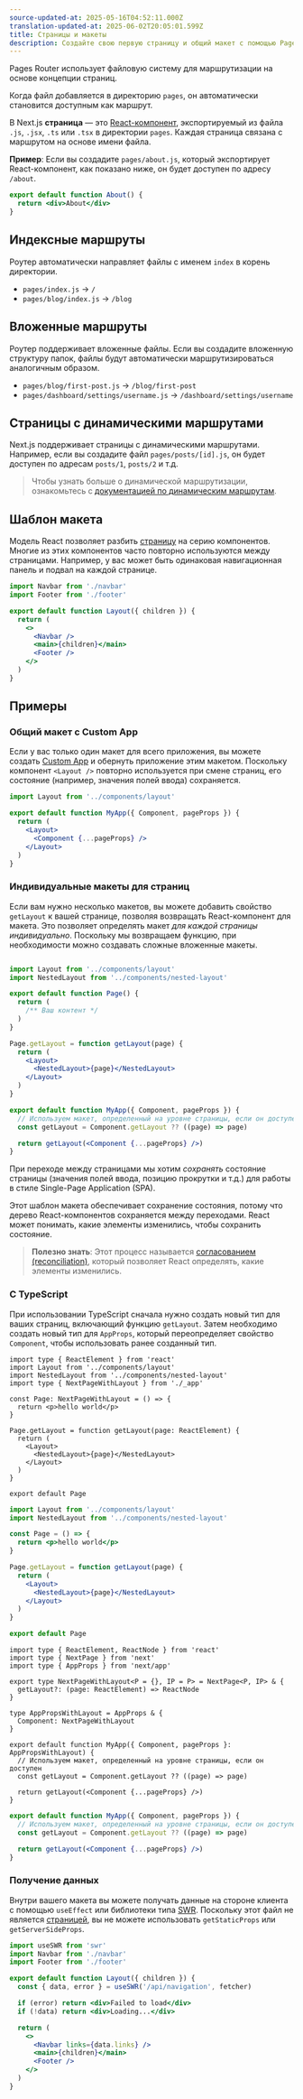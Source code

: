 ```yaml
---
source-updated-at: 2025-05-16T04:52:11.000Z
translation-updated-at: 2025-06-02T20:05:01.599Z
title: Страницы и макеты
description: Создайте свою первую страницу и общий макет с помощью Pages Router.
---
```


Pages Router использует файловую систему для маршрутизации на основе концепции страниц.

Когда файл добавляется в директорию `pages`, он автоматически становится доступным как маршрут.

В Next.js **страница** — это [React-компонент](https://react.dev/learn/your-first-component), экспортируемый из файла `.js`, `.jsx`, `.ts` или `.tsx` в директории `pages`. Каждая страница связана с маршрутом на основе имени файла.

**Пример**: Если вы создадите `pages/about.js`, который экспортирует React-компонент, как показано ниже, он будет доступен по адресу `/about`.

```jsx
export default function About() {
  return <div>About</div>
}
```

## Индексные маршруты

Роутер автоматически направляет файлы с именем `index` в корень директории.

- `pages/index.js` → `/`
- `pages/blog/index.js` → `/blog`

## Вложенные маршруты

Роутер поддерживает вложенные файлы. Если вы создадите вложенную структуру папок, файлы будут автоматически маршрутизироваться аналогичным образом.

- `pages/blog/first-post.js` → `/blog/first-post`
- `pages/dashboard/settings/username.js` → `/dashboard/settings/username`

## Страницы с динамическими маршрутами

Next.js поддерживает страницы с динамическими маршрутами. Например, если вы создадите файл `pages/posts/[id].js`, он будет доступен по адресам `posts/1`, `posts/2` и т.д.

> Чтобы узнать больше о динамической маршрутизации, ознакомьтесь с [документацией по динамическим маршрутам](/docs/pages/building-your-application/routing/dynamic-routes).

## Шаблон макета

Модель React позволяет разбить [страницу](/docs/pages/building-your-application/routing/pages-and-layouts) на серию компонентов. Многие из этих компонентов часто повторно используются между страницами. Например, у вас может быть одинаковая навигационная панель и подвал на каждой странице.

```jsx filename="components/layout.js"
import Navbar from './navbar'
import Footer from './footer'

export default function Layout({ children }) {
  return (
    <>
      <Navbar />
      <main>{children}</main>
      <Footer />
    </>
  )
}
```

## Примеры

### Общий макет с Custom App

Если у вас только один макет для всего приложения, вы можете создать [Custom App](/docs/pages/building-your-application/routing/custom-app) и обернуть приложение этим макетом. Поскольку компонент `<Layout />` повторно используется при смене страниц, его состояние (например, значения полей ввода) сохраняется.

```jsx filename="pages/_app.js"
import Layout from '../components/layout'

export default function MyApp({ Component, pageProps }) {
  return (
    <Layout>
      <Component {...pageProps} />
    </Layout>
  )
}
```

### Индивидуальные макеты для страниц

Если вам нужно несколько макетов, вы можете добавить свойство `getLayout` к вашей странице, позволяя возвращать React-компонент для макета. Это позволяет определять макет _для каждой страницы индивидуально_. Поскольку мы возвращаем функцию, при необходимости можно создавать сложные вложенные макеты.

```jsx filename="pages/index.js"

import Layout from '../components/layout'
import NestedLayout from '../components/nested-layout'

export default function Page() {
  return (
    /** Ваш контент */
  )
}

Page.getLayout = function getLayout(page) {
  return (
    <Layout>
      <NestedLayout>{page}</NestedLayout>
    </Layout>
  )
}
```

```jsx filename="pages/_app.js"
export default function MyApp({ Component, pageProps }) {
  // Используем макет, определенный на уровне страницы, если он доступен
  const getLayout = Component.getLayout ?? ((page) => page)

  return getLayout(<Component {...pageProps} />)
}
```

При переходе между страницами мы хотим _сохранять_ состояние страницы (значения полей ввода, позицию прокрутки и т.д.) для работы в стиле Single-Page Application (SPA).

Этот шаблон макета обеспечивает сохранение состояния, потому что дерево React-компонентов сохраняется между переходами. React может понимать, какие элементы изменились, чтобы сохранить состояние.

> **Полезно знать**: Этот процесс называется [согласованием (reconciliation)](https://react.dev/learn/preserving-and-resetting-state), который позволяет React определять, какие элементы изменились.

### С TypeScript

При использовании TypeScript сначала нужно создать новый тип для ваших страниц, включающий функцию `getLayout`. Затем необходимо создать новый тип для `AppProps`, который переопределяет свойство `Component`, чтобы использовать ранее созданный тип.

```tsx filename="pages/index.tsx" switcher
import type { ReactElement } from 'react'
import Layout from '../components/layout'
import NestedLayout from '../components/nested-layout'
import type { NextPageWithLayout } from './_app'

const Page: NextPageWithLayout = () => {
  return <p>hello world</p>
}

Page.getLayout = function getLayout(page: ReactElement) {
  return (
    <Layout>
      <NestedLayout>{page}</NestedLayout>
    </Layout>
  )
}

export default Page
```

```jsx filename="pages/index.js" switcher
import Layout from '../components/layout'
import NestedLayout from '../components/nested-layout'

const Page = () => {
  return <p>hello world</p>
}

Page.getLayout = function getLayout(page) {
  return (
    <Layout>
      <NestedLayout>{page}</NestedLayout>
    </Layout>
  )
}

export default Page
```

```tsx filename="pages/_app.tsx" switcher
import type { ReactElement, ReactNode } from 'react'
import type { NextPage } from 'next'
import type { AppProps } from 'next/app'

export type NextPageWithLayout<P = {}, IP = P> = NextPage<P, IP> & {
  getLayout?: (page: ReactElement) => ReactNode
}

type AppPropsWithLayout = AppProps & {
  Component: NextPageWithLayout
}

export default function MyApp({ Component, pageProps }: AppPropsWithLayout) {
  // Используем макет, определенный на уровне страницы, если он доступен
  const getLayout = Component.getLayout ?? ((page) => page)

  return getLayout(<Component {...pageProps} />)
}
```

```jsx filename="pages/_app.js" switcher
export default function MyApp({ Component, pageProps }) {
  // Используем макет, определенный на уровне страницы, если он доступен
  const getLayout = Component.getLayout ?? ((page) => page)

  return getLayout(<Component {...pageProps} />)
}
```

### Получение данных

Внутри вашего макета вы можете получать данные на стороне клиента с помощью `useEffect` или библиотеки типа [SWR](https://swr.vercel.app/). Поскольку этот файл не является [страницей](/docs/pages/building-your-application/routing/pages-and-layouts), вы не можете использовать `getStaticProps` или `getServerSideProps`.

```jsx filename="components/layout.js"
import useSWR from 'swr'
import Navbar from './navbar'
import Footer from './footer'

export default function Layout({ children }) {
  const { data, error } = useSWR('/api/navigation', fetcher)

  if (error) return <div>Failed to load</div>
  if (!data) return <div>Loading...</div>

  return (
    <>
      <Navbar links={data.links} />
      <main>{children}</main>
      <Footer />
    </>
  )
}
```